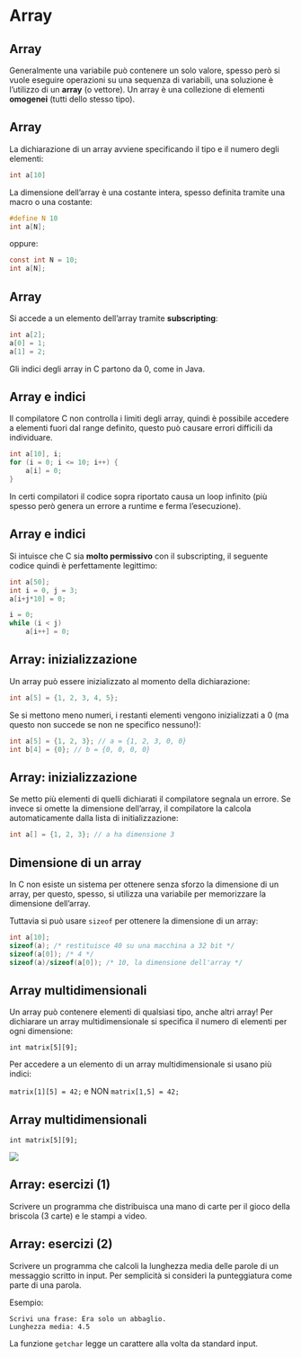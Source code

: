 # Array

## Array

Generalmente una variabile può contenere un solo valore, spesso però si vuole eseguire operazioni su una sequenza di variabili, una soluzione è l'utilizzo di un **array** (o vettore). Un array è una collezione di elementi **omogenei** (tutti dello stesso tipo).

## Array

La dichiarazione di un array avviene specificando il tipo e il numero degli elementi:

```.c
int a[10]
```

La dimensione dell'array è una costante intera, spesso definita tramite una macro o una costante:

```.c
#define N 10
int a[N];
```
oppure:
```.c
const int N = 10;
int a[N];
```

## Array

Si accede a un elemento dell'array tramite **subscripting**:

```.c
int a[2];
a[0] = 1;
a[1] = 2;
```

Gli indici degli array in C partono da 0, come in Java.

## Array e indici

Il compilatore C non controlla i limiti degli array, quindi è possibile accedere a elementi fuori dal range definito, questo può causare errori difficili da individuare.

```.c
int a[10], i;
for (i = 0; i <= 10; i++) {
    a[i] = 0;
}
```

In certi compilatori il codice sopra riportato causa un loop infinito (più spesso però genera un errore a runtime e ferma l'esecuzione).

## Array e indici

Si intuisce che C sia **molto permissivo** con il subscripting, il seguente codice quindi è perfettamente legittimo:

```.c
int a[50];
int i = 0, j = 3;
a[i+j*10] = 0;

i = 0;
while (i < j)
    a[i++] = 0;
```

## Array: inizializzazione

Un array può essere inizializzato al momento della dichiarazione:

```.c
int a[5] = {1, 2, 3, 4, 5};
```

Se si mettono meno numeri, i restanti elementi vengono inizializzati a 0 (ma questo non succede se non ne specifico nessuno!):

```.c
int a[5] = {1, 2, 3}; // a = {1, 2, 3, 0, 0}
int b[4] = {0}; // b = {0, 0, 0, 0}
```

## Array: inizializzazione

Se metto più elementi di quelli dichiarati il compilatore segnala un errore. Se invece si omette la dimensione dell'array, il compilatore la calcola automaticamente dalla lista di initializzazione:

```.c
int a[] = {1, 2, 3}; // a ha dimensione 3
```

## Dimensione di un array

In C non esiste un sistema per ottenere senza sforzo la dimensione di un array, per questo, spesso, si utilizza una variabile per memorizzare la dimensione dell'array.

Tuttavia si può usare `sizeof` per ottenere la dimensione di un array:

```.c
int a[10];
sizeof(a); /* restituisce 40 su una macchina a 32 bit */
sizeof(a[0]); /* 4 */
sizeof(a)/sizeof(a[0]); /* 10, la dimensione dell'array */
```

## Array multidimensionali

Un array può contenere elementi di qualsiasi tipo, anche altri array! Per dichiarare un array multidimensionale si specifica il numero di elementi per ogni dimensione:

`int matrix[5][9];`

Per accedere a un elemento di un array multidimensionale si usano più indici:

`matrix[1][5] = 42;` e NON `matrix[1,5] = 42;`

## Array multidimensionali

`int matrix[5][9];`

![](figures/array_matrix.png)

## Array: esercizi (1)

Scrivere un programma che distribuisca una mano di carte per il gioco della briscola (3 carte) e le stampi a video.

## Array: esercizi (2)

Scrivere un programma che calcoli la lunghezza media delle parole di un messaggio scritto in input.
Per semplicità si consideri la punteggiatura come parte di una parola.

Esempio:

```plaintext
Scrivi una frase: Era solo un abbaglio.
Lunghezza media: 4.5
```

::: {.callout-tip}
La funzione `getchar` legge un carattere alla volta da standard input.
:::
